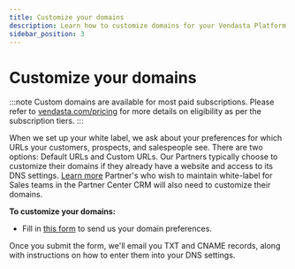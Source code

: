 ```yaml
---
title: Customize your domains
description: Learn how to customize domains for your Vendasta Platform to maintain white-label branding for your business.
sidebar_position: 3
---
```


# Customize your domains

:::note
Custom domains are available for most paid subscriptions. Please refer to [vendasta.com/pricing](https://www.vendasta.com/pricing/) for more details on eligibility as per the subscription tiers.
:::

When we set up your white label, we ask about your preferences for which URLs your customers, prospects, and salespeople see. There are two options: Default URLs and Custom URLs. Our Partners typically choose to customize their domains if they already have a website and access to its DNS settings. [Learn more](/partner-center/partner-center-faqs/default-vs-custom-domains) Partner's who wish to maintain white-label for Sales teams in the Partner Center CRM will also need to customize their domains.

**To customize your domains:**

- Fill in [this form](https://custom-domains-form.websitepro.hosting/) to send us your domain preferences.

Once you submit the form, we'll email you TXT and CNAME records, along with instructions on how to enter them into your DNS settings.